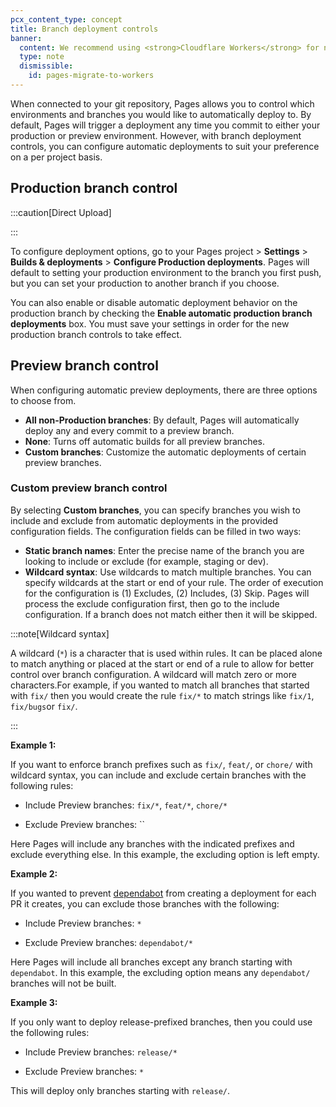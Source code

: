 ```yaml
---
pcx_content_type: concept
title: Branch deployment controls
banner:
  content: We recommend using <strong>Cloudflare Workers</strong> for new projects. For existing Pages projects, see our <a href="/workers/static-assets/migrate-from-pages/">migration guide</a> and <a href="/workers/static-assets/migrate-from-pages/#compatibility-matrix">compatibility matrix</a>.
  type: note
  dismissible:
    id: pages-migrate-to-workers
---
```



When connected to your git repository, Pages allows you to control which environments and branches you would like to automatically deploy to. By default, Pages will trigger a deployment any time you commit to either your production or preview environment. However, with branch deployment controls, you can configure automatic deployments to suit your preference on a per project basis.

## Production branch control

:::caution[Direct Upload]

<Render file="prod-branch-update" />

:::

To configure deployment options, go to your Pages project > **Settings** > **Builds & deployments** > **Configure Production deployments**. Pages will default to setting your production environment to the branch you first push, but you can set your production to another branch if you choose.

You can also enable or disable automatic deployment behavior on the production branch by checking the **Enable automatic production branch deployments** box. You must save your settings in order for the new production branch controls to take effect.

## Preview branch control

When configuring automatic preview deployments, there are three options to choose from.

- **All non-Production branches**: By default, Pages will automatically deploy any and every commit to a preview branch.
- **None**: Turns off automatic builds for all preview branches.
- **Custom branches**: Customize the automatic deployments of certain preview branches.

### Custom preview branch control

By selecting **Custom branches**, you can specify branches you wish to include and exclude from automatic deployments in the provided configuration fields. The configuration fields can be filled in two ways:

- **Static branch names**: Enter the precise name of the branch you are looking to include or exclude (for example, staging or dev).
- **Wildcard syntax**: Use wildcards to match multiple branches. You can specify wildcards at the start or end of your rule. The order of execution for the configuration is (1) Excludes, (2) Includes, (3) Skip. Pages will process the exclude configuration first, then go to the include configuration. If a branch does not match either then it will be skipped.

:::note[Wildcard syntax]

A wildcard (`*`) is a character that is used within rules. It can be placed alone to match anything or placed at the start or end of a rule to allow for better control over branch configuration. A wildcard will match zero or more characters.For example, if you wanted to match all branches that started with `fix/` then you would create the rule `fix/*` to match strings like `fix/1`, `fix/bugs`or `fix/`.

:::

**Example 1:**

If you want to enforce branch prefixes such as `fix/`, `feat/`, or `chore/` with wildcard syntax, you can include and exclude certain branches with the following rules:

- Include Preview branches:
  `fix/*`, `feat/*`, `chore/*`

- Exclude Preview branches:
  \`\`

Here Pages will include any branches with the indicated prefixes and exclude everything else. In this example, the excluding option is left empty.

**Example 2:**

If you wanted to prevent [dependabot](https://github.com/dependabot) from creating a deployment for each PR it creates, you can exclude those branches with the following:

- Include Preview branches:
  `*`

- Exclude Preview branches:
  `dependabot/*`

Here Pages will include all branches except any branch starting with `dependabot`. In this example, the excluding option means any `dependabot/` branches will not be built.

**Example 3:**

If you only want to deploy release-prefixed branches, then you could use the following rules:

- Include Preview branches:
  `release/*`

- Exclude Preview branches:
  `*`

This will deploy only branches starting with `release/`.
